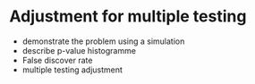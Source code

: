 # Adjustment for multiple testing

- demonstrate the problem using a simulation
- describe p-value histogramme
- False discover rate
- multiple testing adjustment
